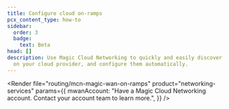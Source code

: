```yaml
---
title: Configure cloud on-ramps
pcx_content_type: how-to
sidebar:
  order: 3
  badge:
    text: Beta
head: []
description: Use Magic Cloud Networking to quickly and easily discover resources
  on your cloud provider, and configure them automatically.
---
```



<Render
	file="routing/mcn-magic-wan-on-ramps"
	product="networking-services"
	params={{
		mwanAccount: "Have a Magic Cloud Networking account. Contact your account team to learn more.",
	}}
/>
